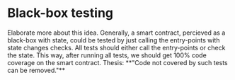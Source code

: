 
# Black-box testing

<Callout emoji="🥁" type="warning">
  Elaborate more about this idea. Generally, a smart contract, percieved as a
  black-box with state, could be tested by just calling the entry-points with
  state changes checks. All tests should either call the entry-points or check
  the state. This way, after running all tests, we should get 100% code coverage
  on the smart contract.
</Callout>

<Callout emoji="💡️" type="info">
  Thesis: **"Code not covered by such tests can be removed."**
</Callout>
